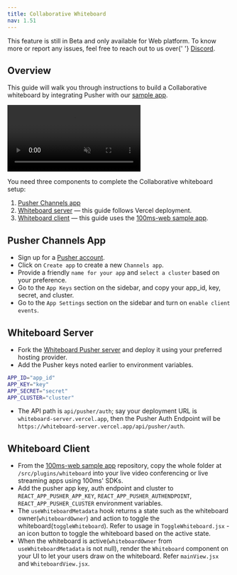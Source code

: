 ```yaml
---
title: Collaborative Whiteboard
nav: 1.51
---
```


<Note type="warning">
    This feature is still in Beta and only available for Web platform. To know more or report any
    issues, feel free to reach out to us over{' '}
    <a href={'https://discord.com/invite/kGdmszyzq2'}>Discord</a>.
</Note>

## Overview

This guide will walk you through instructions to build a Collaborative whiteboard by integrating Pusher with our [sample app](https://github.com/100mslive/100ms-web).

<video loop="true" autoplay="autoPlay" controls="controls" id="vid" muted>
    <source src="/docs/guides/whiteboard-demo.mp4" type="video/mp4" />
</video>
<br />

You need three components to complete the Collaborative whiteboard setup:

1. [Pusher Channels app](#usher-channels-app)
2. [Whiteboard server](#whiteboard-server) — this guide follows Vercel deployment.
3. [Whiteboard client](#whiteboard-client) — this guide uses the [100ms-web sample app](https://github.com/100mslive/100ms-web).

## Pusher Channels App

-   Sign up for a [Pusher account](https://pusher.com/).
-   Click on `Create app` to create a new `Channels app`.
-   Provide a friendly `name for your app` and `select a cluster` based on your preference.
-   Go to the `App Keys` section on the sidebar, and copy your app_id, key, secret, and cluster.
-   Go to the `App Settings` section on the sidebar and turn on `enable client events`.

## Whiteboard Server

-   Fork the [Whiteboard Pusher server](https://github.com/100mslive/whiteboard-server) and deploy it using your preferred hosting provider.
-   Add the Pusher keys noted earlier to environment variables.

```bash
APP_ID="app_id"
APP_KEY="key"
APP_SECRET="secret"
APP_CLUSTER="cluster"
```

-   The API path is `api/pusher/auth`; say your deployment URL is `whiteboard-server.vercel.app`, then the Pusher Auth Endpoint will be `https://whiteboard-server.vercel.app/api/pusher/auth`.

## Whiteboard Client

-   From the [100ms-web sample app](https://github.com/100mslive/100ms-web) repository, copy the whole folder at `/src/plugins/whiteboard` into your live video conferencing or live streaming apps using 100ms' SDKs.
- Add the pusher app key, auth endpoint and cluster to `REACT_APP_PUSHER_APP_KEY`, `REACT_APP_PUSHER_AUTHENDPOINT`, `REACT_APP_PUSHER_CLUSTER` environment variables.
-   The `useWhiteboardMetadata` hook returns a state such as the whiteboard owner(`whiteboardOwner`) and action to toggle the whiteboard(`toggleWhiteboard`). Refer to usage in `ToggleWhiteboard.jsx` - an icon button to toggle the whiteboard based on the active state.
-   When the whiteboard is active(`whiteboardOwner` from `useWhiteboardMetadata` is not null), render the `Whiteboard` component on your UI to let your users draw on the whiteboard. Refer `mainView.jsx` and `WhiteboardView.jsx`.
